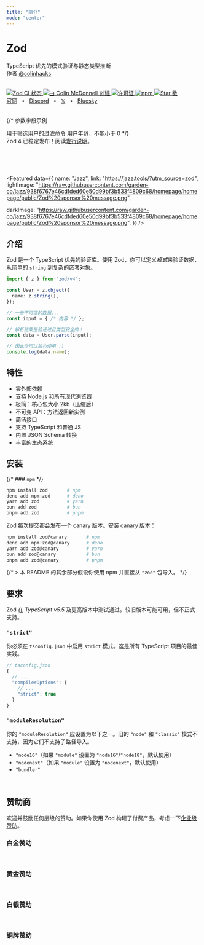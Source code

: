 ```yaml
---
title: "简介"
mode: "center"
---
```





<div className="flex flex-col items-stretch text-center">
  <HeroLogo />
  <h1 className="text-3xl font-bold">Zod</h1>
  <p className="mt-2 mb-1">TypeScript 优先的模式验证与静态类型推断<br/>作者 <a href="https://x.com/colinhacks">@colinhacks</a> </p>
  <br/>
  <div  className="flex flex-row flex-wrap justify-center gap-1 py-2">
    <a className="border-none" href="https://github.com/colinhacks/zod/actions?query=branch%3Amain">
      <img className="h-[20px] m-0!" src="https://github.com/colinhacks/zod/actions/workflows/test.yml/badge.svg?event=push&branch=main" alt="Zod CI 状态" />
    </a>
    <a className="border-none" href="https://twitter.com/colinhacks" rel="nofollow">
      <img  className="h-[20px] m-0!" src="https://img.shields.io/badge/created%20by-@colinhacks-4BBAAB.svg" alt="由 Colin McDonnell 创建" />
    </a>
    <a className="border-none" href="https://opensource.org/licenses/MIT" rel="nofollow">
      <img  className="h-[20px] m-0!" src="https://img.shields.io/github/license/colinhacks/zod" alt="许可证" />
    </a>
    <a className="border-none" href="https://www.npmjs.com/package/zod" rel="nofollow">
      <img  className="h-[20px] m-0!" src="https://img.shields.io/npm/dw/zod.svg" alt="npm" />
    </a>
    <a className="border-none" href="https://github.com/colinhacks/zod" rel="nofollow">
      <img  className="h-[20px] m-0!" src="https://img.shields.io/github/stars/colinhacks/zod" alt="Star 数" />
    </a>
  </div>
  <div className="flex flex-row justify-center gap-1">
    <a href="https://zod.zhcndoc.com">官网</a>
    <span>&nbsp;&nbsp;•&nbsp;&nbsp;</span>
    <a href="https://discord.gg/RcG33DQJdf">Discord</a>
    <span>&nbsp;&nbsp;•&nbsp;&nbsp;</span>
    <a href="https://twitter.com/colinhacks">𝕏</a>
    <span>&nbsp;&nbsp;•&nbsp;&nbsp;</span>
    <a href="https://bsky.app/profile/zod.dev">Bluesky</a>
    <br />
  </div>
</div>

<br/>

{/* <ParamField path="param" type="string">
  参数字段示例
</ParamField>

<ParamField query="filter" type="string" default="none" required>
  用于筛选用户的过滤命令
</ParamField>

<ParamField body="user_age" type="integer" default="0" required>
  用户年龄，不能小于 0
</ParamField> */}

<div className="mt-5 font-gray-100 mx-auto text-center pt-12">
  <span className="">
    Zod 4 已稳定发布！阅读<a rel="noopener noreferrer" href="/v4" alt="zod 4 发行说明">发行说明</a>。
  </span>
</div>

<br /><br /><br />

<Featured data={{
  name: "Jazz",
  link: "https://jazz.tools/?utm_source=zod",
  lightImage: "https://raw.githubusercontent.com/garden-co/jazz/938f6767e46cdfded60e50d99bf3b533f4809c68/homepage/homepage/public/Zod%20sponsor%20message.png",
  
  darkImage: "https://raw.githubusercontent.com/garden-co/jazz/938f6767e46cdfded60e50d99bf3b533f4809c68/homepage/homepage/public/Zod%20sponsor%20message.png",
}} />


## 介绍

Zod 是一个 TypeScript 优先的验证库。使用 Zod，你可以定义*模式*来验证数据，从简单的 `string` 到复杂的嵌套对象。

```ts
import { z } from "zod/v4";

const User = z.object({
  name: z.string(),
});

// 一些不可信的数据...
const input = { /* 内容 */ };

// 解析结果是验证过且类型安全的！
const data = User.parse(input);

// 因此你可以放心使用 :)
console.log(data.name);
```

## 特性

- 零外部依赖
- 支持 Node.js 和所有现代浏览器
- 极简：核心包大小 2kb（压缩后）
- 不可变 API：方法返回新实例
- 简洁接口
- 支持 TypeScript 和普通 JS
- 内置 JSON Schema 转换
- 丰富的生态系统


## 安装

{/* ### `npm` */}

```sh
npm install zod       # npm
deno add npm:zod      # deno
yarn add zod          # yarn
bun add zod           # bun
pnpm add zod          # pnpm
```

Zod 每次提交都会发布一个 canary 版本。安装 canary 版本：

```sh
npm install zod@canary       # npm
deno add npm:zod@canary      # deno
yarn add zod@canary          # yarn
bun add zod@canary           # bun
pnpm add zod@canary          # pnpm
```

{/* > 本 README 的其余部分假设你使用 npm 并直接从 `"zod"` 包导入。 */}

## 要求

Zod 在 *TypeScript v5.5* 及更高版本中测试通过。较旧版本可能可用，但不正式支持。

### `"strict"`

你必须在 `tsconfig.json` 中启用 `strict` 模式。这是所有 TypeScript 项目的最佳实践。
  
```ts
// tsconfig.json
{
  // ...
  "compilerOptions": {
    // ...
    "strict": true
  }
}
```

### `"moduleResolution"`

你的 `"moduleResolution"` 应设置为以下之一。旧的 `"node"` 和 `"classic"` 模式不支持，因为它们不支持子路径导入。

- `"node16"`（如果 `"module"` 设置为 `"node16"`/`"node18"`，默认使用）
- `"nodenext"`（如果 `"module"` 设置为 `"nodenext"`，默认使用）
- `"bundler"`


<br/>

## 赞助商

欢迎并鼓励任何层级的赞助。如果你使用 Zod 构建了付费产品，考虑一下[企业级赞助](https://github.com/sponsors/colinhacks)。


### 白金赞助

<Platinum />

<br/>

### 黄金赞助

<Gold />

<br/>

### 白银赞助

<Silver />

<br/>

### 铜牌赞助

<Bronze />

